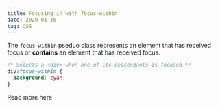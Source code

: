 ```yaml
---
title: Focusing in with focus-within
date: 2020-01-16
tag: CSS
---
```




The `focus-within` pseduo class represents an element that has received focus or
**contains** an element that has received focus.

```css
/* Selects a <div> when one of its descendants is focused */
div:focus-within {
  background: cyan;
}
```

<TextLink href="https://developer.mozilla.org/en-US/docs/Web/CSS/:focus-within">
  Read more here
</TextLink>
